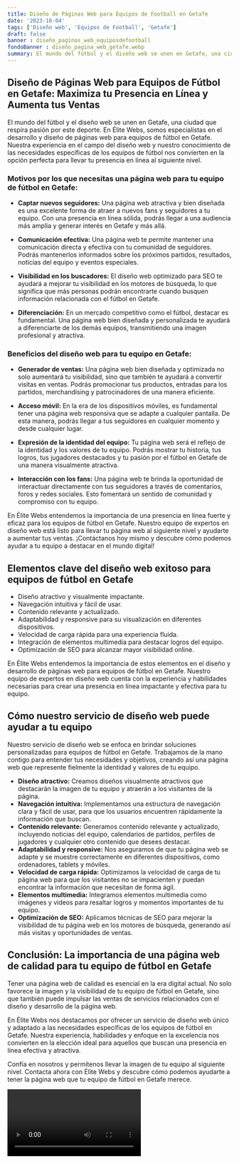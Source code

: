 ```yaml
---
title: Diseño de Páginas Web para Equipos de Football en Getafe
date: '2023-10-04'
tags: ['Diseño web', 'Equipos de Football', 'Getafe']
draft: false
banner : diseño_paginas_web_equiposdefootball
fondoBanner : diseño_pagina_web_getafe.webp
summary: El mundo del fútbol y el diseño web se unen en Getafe, una ciudad que respira pasión por este deporte. En Élite Webs, somos especialistas en el desarrollo y diseño de páginas web para equipos de fútbol en Getafe. Nuestra experiencia en el campo del diseño web y nuestro conocimiento de las necesidades específicas de los equipos de fútbol nos convierten en la opción perfecta para llevar tu presencia en línea al siguiente nivel.
---
```


## Diseño de Páginas Web para Equipos de Fútbol en Getafe: Maximiza tu Presencia en Línea y Aumenta tus Ventas

El mundo del fútbol y el diseño web se unen en Getafe, una ciudad que respira pasión por este deporte. En Élite Webs, somos especialistas en el desarrollo y diseño de páginas web para equipos de fútbol en Getafe. Nuestra experiencia en el campo del diseño web y nuestro conocimiento de las necesidades específicas de los equipos de fútbol nos convierten en la opción perfecta para llevar tu presencia en línea al siguiente nivel.

### **Motivos por los que necesitas una página web para tu equipo de fútbol en Getafe:**

- **Captar nuevos seguidores:** Una página web atractiva y bien diseñada es una excelente forma de atraer a nuevos fans y seguidores a tu equipo. Con una presencia en línea sólida, podrás llegar a una audiencia más amplia y generar interés en Getafe y más allá.

- **Comunicación efectiva:** Una página web te permite mantener una comunicación directa y efectiva con tu comunidad de seguidores. Podrás mantenerlos informados sobre los próximos partidos, resultados, noticias del equipo y eventos especiales.

- **Visibilidad en los buscadores:** El diseño web optimizado para SEO te ayudará a mejorar tu visibilidad en los motores de búsqueda, lo que significa que más personas podrán encontrarte cuando busquen información relacionada con el fútbol en Getafe.

- **Diferenciación:** En un mercado competitivo como el fútbol, destacar es fundamental. Una página web bien diseñada y personalizada te ayudará a diferenciarte de los demás equipos, transmitiendo una imagen profesional y atractiva.

### **Beneficios del diseño web para tu equipo en Getafe:**

- **Generador de ventas:** Una página web bien diseñada y optimizada no solo aumentará tu visibilidad, sino que también te ayudará a convertir visitas en ventas. Podrás promocionar tus productos, entradas para los partidos, merchandising y patrocinadores de una manera eficiente.

- **Acceso móvil:** En la era de los dispositivos móviles, es fundamental tener una página web responsiva que se adapte a cualquier pantalla. De esta manera, podrás llegar a tus seguidores en cualquier momento y desde cualquier lugar.

- **Expresión de la identidad del equipo:** Tu página web será el reflejo de la identidad y los valores de tu equipo. Podrás mostrar tu historia, tus logros, tus jugadores destacados y tu pasión por el fútbol en Getafe de una manera visualmente atractiva.

- **Interacción con los fans:** Una página web te brinda la oportunidad de interactuar directamente con tus seguidores a través de comentarios, foros y redes sociales. Esto fomentará un sentido de comunidad y compromiso con tu equipo.

En Élite Webs entendemos la importancia de una presencia en línea fuerte y eficaz para los equipos de fútbol en Getafe. Nuestro equipo de expertos en diseño web está listo para llevar tu página web al siguiente nivel y ayudarte a aumentar tus ventas. ¡Contáctanos hoy mismo y descubre cómo podemos ayudar a tu equipo a destacar en el mundo digital!

<GifSeo />

<Cta />

## Elementos clave del diseño web exitoso para equipos de fútbol en Getafe
- Diseño atractivo y visualmente impactante.
- Navegación intuitiva y fácil de usar.
- Contenido relevante y actualizado.
- Adaptabilidad y responsive para su visualización en diferentes dispositivos.
- Velocidad de carga rápida para una experiencia fluida.
- Integración de elementos multimedia para destacar logros del equipo.
- Optimización de SEO para alcanzar mayor visibilidad online.

En Élite Webs entendemos la importancia de estos elementos en el diseño y desarrollo de páginas web para equipos de fútbol en Getafe. Nuestro equipo de expertos en diseño web cuenta con la experiencia y habilidades necesarias para crear una presencia en línea impactante y efectiva para tu equipo.

## Cómo nuestro servicio de diseño web puede ayudar a tu equipo
Nuestro servicio de diseño web se enfoca en brindar soluciones personalizadas para equipos de fútbol en Getafe. Trabajamos de la mano contigo para entender tus necesidades y objetivos, creando así una página web que represente fielmente la identidad y valores de tu equipo.

- **Diseño atractivo:** Creamos diseños visualmente atractivos que destacarán la imagen de tu equipo y atraerán a los visitantes de la página.
- **Navegación intuitiva:** Implementamos una estructura de navegación clara y fácil de usar, para que los usuarios encuentren rápidamente la información que buscan.
- **Contenido relevante:** Generamos contenido relevante y actualizado, incluyendo noticias del equipo, calendarios de partidos, perfiles de jugadores y cualquier otro contenido que desees destacar.
- **Adaptabilidad y responsive:** Nos aseguramos de que tu página web se adapte y se muestre correctamente en diferentes dispositivos, como ordenadores, tablets y móviles.
- **Velocidad de carga rápida:** Optimizamos la velocidad de carga de tu página web para que los visitantes no se impacienten y puedan encontrar la información que necesitan de forma ágil.
- **Elementos multimedia:** Integramos elementos multimedia como imágenes y videos para resaltar logros y momentos importantes de tu equipo.
- **Optimización de SEO:** Aplicamos técnicas de SEO para mejorar la visibilidad de tu página web en los motores de búsqueda, generando así más visitas y oportunidades de ventas.

## Conclusión: La importancia de una página web de calidad para tu equipo de fútbol en Getafe
Tener una página web de calidad es esencial en la era digital actual. No solo favorece la imagen y la visibilidad de tu equipo de fútbol en Getafe, sino que también puede impulsar las ventas de servicios relacionados con el diseño y desarrollo de la página web.

En Élite Webs nos destacamos por ofrecer un servicio de diseño web único y adaptado a las necesidades específicas de los equipos de fútbol en Getafe. Nuestra experiencia, habilidades y enfoque en la excelencia nos convierten en la elección ideal para aquellos que buscan una presencia en línea efectiva y atractiva.

Confía en nosotros y permítenos llevar la imagen de tu equipo al siguiente nivel. Contacta ahora con Élite Webs y descubre cómo podemos ayudarte a tener la página web que tu equipo de fútbol en Getafe merece.

<Video />

<CtaBot job='Equipos de Football' city='Getafe'/>

<Gmaps query='Getafe+españa+maps' />